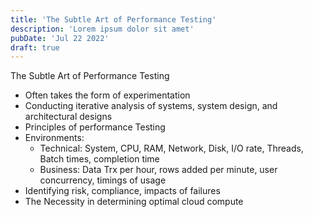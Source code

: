 ```yaml
---
title: 'The Subtle Art of Performance Testing'
description: 'Lorem ipsum dolor sit amet'
pubDate: 'Jul 22 2022'
draft: true
---
```




The Subtle Art of Performance Testing
- Often takes the form of experimentation
- Conducting iterative analysis of systems, system design, and architectural designs
- Principles of performance Testing
- Environments:
    - Technical: System, CPU, RAM, Network, Disk, I/O rate, Threads, Batch times, completion time
    - Business: Data Trx per hour, rows added per minute, user concurrency, timings of usage
- Identifying risk, compliance, impacts of failures
- The Necessity in determining optimal cloud compute